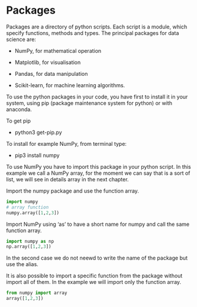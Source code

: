 # Packages

Packages are a directory of python scripts. Each script is a module, which specify functions, methods and types.
The principal packages for data science are:

- NumPy, for mathematical operation

- Matplotlib, for visualisation

- Pandas, for data manipulation

- Scikit-learn, for machine learning algorithms.


To use the python packages in your code, you have first to install it in your system, using pip (package maintenance system for python) or with anaconda.

To get pip

- python3 get-pip.py

To install for example NumPy, from terminal type:

- pip3 install numpy

To use NumPy you have to import this package in your python script. In this example we call a NumPy array, for the moment we can say that is a sort of list, we will see in details array in the next chapter.

Import the numpy package and use the function array.
```python
import numpy            
# array function
numpy.array([1,2,3])
```

Import  NumPy using 'as' to have a short name for numpy and call the same function array.
```python
import numpy as np      
np.array([1,2,3])

```
In the second case we do not neewd to write the name of the package but use the alias.

It is also possible to import a specific function from the package without import all of them. In the example we will import only the function array.

```python
from numpy import array
array([1,2,3])
```

